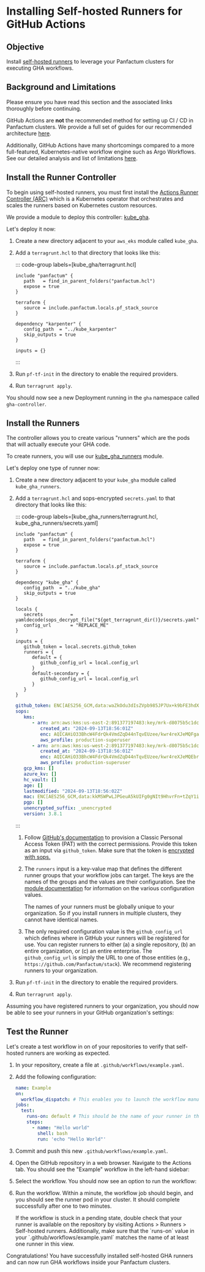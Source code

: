 

# Installing Self-hosted Runners for GitHub Actions

## Objective

Install [self-hosted runners](https://docs.github.com/en/actions/hosting-your-own-runners/managing-self-hosted-runners/about-self-hosted-runners)
to leverage your Panfactum clusters for executing GHA workflows.

## Background and Limitations

<MarkdownAlert severity="warning">
  Please ensure you have read this section and the associated links thoroughly before continuing.
</MarkdownAlert>

GitHub Actions are **not** the recommended method for setting up CI / CD in Panfactum clusters. We
provide a full set of guides for our recommended architecture [here](/docs/edge/guides/cicd/getting-started).

Additionally, GitHub Actions have many shortcomings compared to a more full-featured, Kubernetes-native workflow
engine such as Argo Workflows. See our detailed analysis and list of limitations [here](/docs/edge/concepts/cicd/gha).

## Install the Runner Controller

To begin using self-hosted runners, you must first install the [Actions Runner Controller (ARC)](https://github.com/actions/actions-runner-controller)
which is a Kubernetes operator that orchestrates and scales the runners based on Kubernetes custom resources.

We provide a module to deploy this controller: [kube\_gha](/docs/edge/reference/infrastructure-modules/direct/kubernetes/kube_gha).

Let's deploy it now:

1. Create a new directory adjacent to your `aws_eks` module called `kube_gha`.

2. Add a `terragrunt.hcl` to that directory that looks like this:

   ::: code-group labels=\[kube\_gha/terragrunt.hcl]

   ```hcl collapse={1-14} "REPLACE_ME"
   include "panfactum" {
      path   = find_in_parent_folders("panfactum.hcl")
      expose = true
   }

   terraform {
      source = include.panfactum.locals.pf_stack_source
   }

   dependency "karpenter" {
      config_path  = "../kube_karpenter"
      skip_outputs = true
   }

   inputs = {}
   ```

   :::

3. Run `pf-tf-init` in the directory to enable the required providers.

4. Run `terragrunt apply`.

You should now see a new Deployment running in the `gha` namespace called `gha-controller`.

## Install the Runners

The controller allows you to create various "runners" which are the pods that will actually execute your GHA code.

To create runners, you will use our [kube\_gha\_runners](/docs/edge/reference/infrastructure-modules/direct/kubernetes/kube_gha_runners) module.

Let's deploy one type of runner now:

1. Create a new directory adjacent to your `kube_gha` module called `kube_gha_runners`.

2. Add a `terragrunt.hcl` and sops-encrypted `secrets.yaml` to that directory that looks like this:

   ::: code-group labels=\[kube\_gha\_runners/terragrunt.hcl, kube\_gha\_runners/secrets.yaml]

   ```hcl collapse={1-14} "REPLACE_ME"
   include "panfactum" {
      path   = find_in_parent_folders("panfactum.hcl")
      expose = true
   }

   terraform {
      source = include.panfactum.locals.pf_stack_source
   }

   dependency "kube_gha" {
      config_path  = "../kube_gha"
      skip_outputs = true
   }

   locals {
      secrets          = yamldecode(sops_decrypt_file("${get_terragrunt_dir()}/secrets.yaml"))
      config_url       = "REPLACE_ME"
   }

   inputs = {
      github_token = local.secrets.github_token
      runners = {
         default = {
            github_config_url = local.config_url
         }
         default-secondary = {
            github_config_url = local.config_url
         }
      }
   }
   ```

   ```yaml
   github_token: ENC[AES256_GCM,data:waZkOdu3dIsZVpb985JP7Ux+k9bFE3hdXaoK+sXG3bL5KlCIP/5UMw==,iv:pI5TPQhm6YFmEewgpzrmYJ3xpZaWClf5FlLhPikh3zE=,tag:mrk+oX43G4n7kLLcQ0EsPw==,type:str]
   sops:
      kms:
         - arn: arn:aws:kms:us-east-2:891377197483:key/mrk-d8075b5c1dc8468db33448f40ae92b5c
            created_at: "2024-09-13T18:56:01Z"
            enc: AQICAHiO33BhcW4FdrQk4VmdZqD44nTqvEUzee/kwr4reXJeMQFgamX9N5TtSAHw3xniTH1lAAAAfjB8BgkqhkiG9w0BBwagbzBtAgEAMGgGCSqGSIb3DQEHATAeBglghkgBZQMEAS4wEQQMahqMHDqgDm0fRVLCAgEQgDtcLmiUDK833ACrmXm8MBYZ49f+TzCZQYQYGEr2TT+7a7MBgpCFNirTzDvOA7g9hZxIXODMPt2KYy/05g==
            aws_profile: production-superuser
         - arn: arn:aws:kms:us-west-2:891377197483:key/mrk-d8075b5c1dc8468db33448f40ae92b5c
            created_at: "2024-09-13T18:56:01Z"
            enc: AQICAHiO33BhcW4FdrQk4VmdZqD44nTqvEUzee/kwr4reXJeMQEbrrmqDp6wWoikLY+HEBvXAAAAfjB8BgkqhkiG9w0BBwagbzBtAgEAMGgGCSqGSIb3DQEHATAeBglghkgBZQMEAS4wEQQM3LAVpXuQ1swJLWGfAgEQgDu7bMlhf98r8MXgcSbfmANfqZmWhCNPFca3IlLHifNyWliaKZpGErZhe72Oi+JSBn1G2AwTxqefhGnk6A==
            aws_profile: production-superuser
      gcp_kms: []
      azure_kv: []
      hc_vault: []
      age: []
      lastmodified: "2024-09-13T18:56:02Z"
      mac: ENC[AES256_GCM,data:kkMSWPwLJPGeuA5kUIFg0gNIt9HhvrFn+tZqY1i24xh1P53wZOcNdvs/c78EsRygxWmxzjNiuWDiCbYdkBwW9aYMSZEgUnCw0WDtBoTU9AOk5Z7LxuLSIyfHTaORpnn5S2dfVVUIZkW+1bGSSsJgqzRaHdGfbciPN1j9rlS6CmY=,iv:+mv4Yy0xtz2boJpGhMp5HhWYzVjz4BGOa4FGyw7Z9Bk=,tag:LSFN99YD+qE2eYsutuPJsA==,type:str]
      pgp: []
      unencrypted_suffix: _unencrypted
      version: 3.8.1
   ```

   :::

   1. Follow [GitHub's documentation](https://docs.github.com/en/actions/hosting-your-own-runners/managing-self-hosted-runners-with-actions-runner-controller/authenticating-to-the-github-api#authenticating-arc-with-a-personal-access-token-classic) to provision a
      Classic Personal Access Token (PAT) with the correct permissions. Provide this token
      as an input via `github_token`. Make sure that the token is [encrypted with sops.](/docs/edge/guides/iac/deploying-modules#using-secrets)

   2. The `runners` input is a key-value map that defines the different runner groups that your workflow jobs can target. The keys
      are the names of the groups and the values are their configuration. See the [module documentation](/docs/edge/reference/infrastructure-modules/direct/kubernetes/kube_gha_runners)
      for information on the various configuration values.

      <MarkdownAlert severity="warning">
        The names of your runners must be globally unique to your organization. So if you install runners in multiple clusters,
        they cannot have identical names.
      </MarkdownAlert>

   3. The only required configuration value is the `github_config_url` which defines where in GitHub your runners will be registered
      for use. You can register runners to either (a) a single repository, (b) an entire organization, or (c) an entire enterprise. The `github_config_url`
      is simply the URL to one of those entities (e.g., `https://github.com/Panfactum/stack`). We recommend registering runners to your
      organization.

3. Run `pf-tf-init` in the directory to enable the required providers.

4. Run `terragrunt apply`.

Assuming you have registered runners to your organization, you should now be able to see your runners in your GitHub organization's
settings:

<MarkdownImage src={RegisteredRunnersImg} alt="Runners successfully registered with GitHub" />

## Test the Runner

Let's create a test workflow in on of your repositories to verify that self-hosted runners are working as expected.

1. In your repository, create a file at `.github/workflows/example.yaml`.

2. Add the following configuration:

   ```yaml
   name: Example
   on:
     workflow_dispatch: # This enables you to launch the workflow manually in the GitHub UI
   jobs:
     test:
       runs-on: default # This should be the name of your runner in the `runners` input when you created it in the previous section
       steps:
         - name: "Hello world"
           shell: bash
           run: 'echo "Hello World"'
   ```

3. Commit and push this new `.github/workflows/example.yaml`.

4. Open the GitHub repository in a web browser. Navigate to the Actions tab. You should see the "Example" workflow in the
   left-hand sidebar:

   <MarkdownImage src={ExampleWorkflowImg} alt="Workflow is registered with the repository" />

5. Select the workflow. You should now see an option to run the workflow:

   <MarkdownImage src={RunWorkflowImg} alt="Workflow details with option to run the workflow manually" />

6. Run the workflow. Within a minute, the workflow job should begin, and you should see the runner pod in your cluster.
   It should complete successfully after one to two minutes.

   <MarkdownImage src={WorkflowCompleteImg} alt="Workflow completed successfully" />

   <MarkdownAlert severity="info">
     If the workflow is stuck in a pending state, double check that your runner is available on the repository
     by visiting Actions > Runners > Self-hosted runners. Additionally, make sure that the `runs-on` value in your
     `.github/workflows/example.yaml` matches the name of at least one runner in this view.
   </MarkdownAlert>

Congratulations! You have successfully installed self-hosted GHA runners and can now run GHA workflows inside your
Panfactum clusters.

